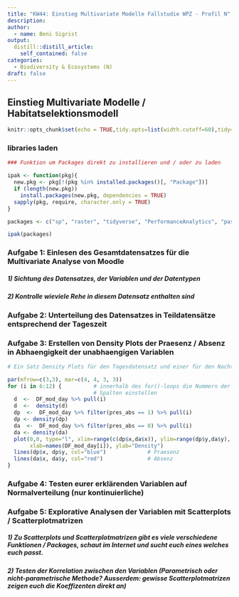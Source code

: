 ```yaml
---
title: "KW44: Einstieg Multivariate Modelle Fallstudie WPZ - Profil N"
description:
author:
  - name: Beni Sigrist
output:
  distill::distill_article:
    self_contained: false
categories:
  - Biodiversity & Ecosystems (N)
draft: false
---
```


## Einstieg Multivariate Modelle / Habitatselektionsmodell

```r
knitr::opts_chunk$set(echo = TRUE,tidy.opts=list(width.cutoff=60),tidy=TRUE)
```

### libraries laden

```r

### Funktion um Packages direkt zu installieren und / oder zu laden

ipak <- function(pkg){
  new.pkg <- pkg[!(pkg %in% installed.packages()[, "Package"])]
  if (length(new.pkg)) 
    install.packages(new.pkg, dependencies = TRUE)
  sapply(pkg, require, character.only = TRUE)
}

packages <- c("sp", "raster", "tidyverse", "PerformanceAnalytics", "pastecs", "car")

ipak(packages)

```

### Aufgabe 1: Einlesen des Gesamtdatensatzes für die Multivariate Analyse von Moodle
##### 1) Sichtung des Datensatzes, der Variablen und der Datentypen
##### 2) Kontrolle wieviele Rehe in diesem Datensatz enthalten sind

### Aufgabe 2: Unterteilung des Datensatzes in Teildatensätze entsprechend der Tageszeit 

### Aufgabe 3: Erstellen von Density Plots der Praesenz / Absenz in Abhaengigkeit der unabhaengigen Variablen

```r

# Ein Satz Density Plots für den Tagesdatensatz und einer für den Nachtdatensatz 

par(mfrow=c(3,3), mar=c(4, 4, 3, 3))
for (i in 6:12) {          # innerhalb des for()-loops die Nummern der gewuenschten 
                           # Spalten einstellen
  d  <-  DF_mod_day %>% pull(i)
  d  <-  density(d)
  dp  <-  DF_mod_day %>% filter(pres_abs == 1) %>% pull(i)
  dp <- density(dp)
  da  <-  DF_mod_day %>% filter(pres_abs == 0) %>% pull(i)
  da <- density(da)
  plot(0,0, type="l", xlim=range(c(dp$x,da$x)), ylim=range(dp$y,da$y), 
       xlab=names(DF_mod_day[i]), ylab="Density")
  lines(dp$x, dp$y, col="blue")             # Praesenz
  lines(da$x, da$y, col="red")              # Absenz
}


```

### Aufgabe 4: Testen eurer erklärenden Variablen auf Normalverteilung (nur kontinuierliche) 

### Aufgabe 5: Explorative Analysen der Variablen mit Scatterplots / Scatterplotmatrizen 
##### 1) Zu Scatterplots und Scatterplotmatrizen gibt es viele verschiedene Funktionen / Packages, schaut im Internet und sucht euch eines welches euch passt.
##### 2) Testen der Korrelation zwischen den Variablen (Parametrisch oder nicht-parametrische Methode? Ausserdem: gewisse Scatterplotmatrizen zeigen euch die Koeffizenten direkt an)


